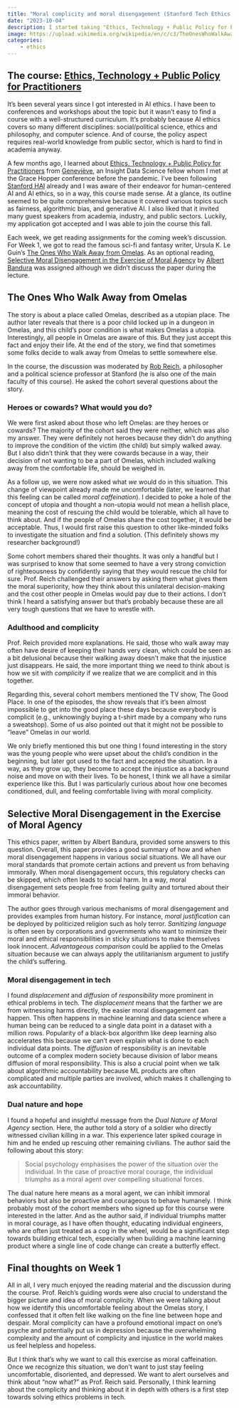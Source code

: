 ```yaml
---
title: "Moral complicity and moral disengagement (Stanford Tech Ethics course, Week 1)"
date: "2023-10-04"
description: I started taking "Ethics, Technology + Public Policy for Practitioners", a Stanford online course. In Week 1, we read Ursula K. Le Guin's "The Ones Who Walk Away from Omelas", and discussed moral complicity. This post is my reflection on the story, the cohort, and my thoughts on moral complicity and moral disengagement.
image: https://upload.wikimedia.org/wikipedia/en/c/c3/TheOnesWhoWalkAwayFromOmelas.jpg
categories: 
    - ethics
---
```


## The course: [Ethics, Technology + Public Policy for Practitioners](https://online.stanford.edu/courses/soe-xetech0001-ethics-technology-public-policy-practitioners)
It's been several years since I got interested in AI ethics. I have been to conferences and workshops about the topic but it wasn't easy to find a course with a well-structured curriculum. It's probably because AI ethics covers so many different disciplines: social/political science, ethics and philosophy, and computer science. And of course, the policy aspect requires real-world knowledge from public sector, which is hard to find in academia anyway.

A few months ago, I learned about [Ethics, Technology + Public Policy for Practitioners](https://online.stanford.edu/courses/soe-xetech0001-ethics-technology-public-policy-practitioners) from 
[Geneviève](https://www.linkedin.com/in/smithgk/XQ%3D%3D), an Insight Data Science fellow whom I met at the Grace Hopper conference before the pandemic. I've been following [Stanford HAI](https://hai.stanford.edu/) already and I was aware of their endeavor for human-centered AI and AI ethics, so in a way, this course made sense. At a glance, its outline seemed to be quite comprehensive because it covered various topics such as fairness, algorithmic bias, and generative AI. I also liked that it invited many guest speakers from academia, industry, and public sectors. Luckily, my application got accepted and I was able to join the course this fall.

Each week, we get reading assignments for the coming week's discussion. For Week 1, we got to read the famous sci-fi and fantasy writer, Ursula K. Le Guin's [The Ones Who Walk Away from Omelas](https://shsdavisapes.pbworks.com/f/Omelas.pdf). As an optional reading, [Selective Moral Disengagement in the Exercise of Moral Agency](https://drive.google.com/file/d/1VvicB1c1MMZpkq2CcYfkxSqqFuGGN_jO/view) by [Albert Bandura](https://en.wikipedia.org/wiki/Albert_Bandura) was assigned although we didn't discuss the paper during the lecture.

## The Ones Who Walk Away from Omelas
The story is about a place called Omelas, described as a utopian place. The author later reveals that there is a poor child locked up in a dungeon in Omelas, and this child's poor condition is what makes Omelas a utopia. Interestingly, all people in Omelas are aware of this. But they just accept this fact and enjoy their life. At the end of the story, we find that sometimes some folks decide to walk away from Omelas to settle somewhere else.

In the course, the discussion was moderated by [Rob Reich](https://robreich.stanford.edu/), a philosopher and a political science professor at Stanford (he is also one of the main faculty of this course). He asked the cohort several questions about the story.

### Heroes or cowards? What would you do?
We were first asked about those who left Omelas: are they heroes or cowards? The majority of the cohort said they were neither, which was also my answer. They were definitely not heroes because they didn't do anything to improve the condition of the victim (the child) but simply walked away. But I also didn't think that they were cowards because in a way, their decision of not wanting to be a part of Omelas, which included walking away from the comfortable life, should be weighed in.

As a follow up, we were now asked what *we* would do in this situation. This change of viewpoint already made me uncomfortable (later, we learned that this feeling can be called *moral caffeination*). I decided to poke a hole of the concept of utopia and thought a non-utopia would not mean a hellish place, meaning the cost of rescuing the child would be tolerable, which all have to think about. And if the people of Omelas share the cost together, it would be acceptable. Thus, I would first raise this question to other like-minded folks to investigate the situation and find a solution. (This definitely shows my researcher background!)

Some cohort members shared their thoughts. It was only a handful but I was surprised to know that some seemed to have a very strong conviction of righteousness by confidently saying that they would rescue the child for sure. Prof. Reich challenged their answers by asking them what gives them the moral superiority, how they think about this unilateral decision-making and the cost other people in Omelas would pay due to their actions. I don't think I heard a satisfying answer but that's probably because these are all very tough questions that we have to wrestle with.

### Adulthood and complicity
Prof. Reich provided more explanations. He said, those who walk away may often have desire of keeping their hands very clean, which could be seen as a bit delusional because their walking away doesn't make that the injustice just disappears. He said, the more important thing we need to think about is how we sit with *complicity* if we realize that we are complicit and in this together.

Regarding this, several cohort members mentioned the TV show, The Good Place. In one of the episodes, the show reveals that it's been almost impossible to get into the good place these days because everybody is complicit (e.g., unknowingly buying a t-shirt made by a company who runs a sweatshop). Some of us also pointed out that it might not be possible to "leave" Omelas in our world.

We only briefly mentioned this but one thing I found interesting in the story was the young people who were upset about the child's condition in the beginning, but later got used to the fact and accepted the situation. In a way, as they grow up, they become to accept the injustice as a background noise and move on with their lives. To be honest, I think we all have a similar experience like this. But I was particularly curious about how one becomes conditioned, dull, and feeling comfortable living with moral complicity.

## Selective Moral Disengagement in the Exercise of Moral Agency
This ethics paper, written by Albert Bandura, provided some answers to this question. Overall, this paper provides a good summary of how and when moral disengagement happens in various social situations. We all have our moral standards that promote certain actions and prevent us from behaving immorally. When moral disengagement occurs, this regulatory checks can be skipped, which often leads to social harm. In a way, moral disengagement sets people free from feeling guilty and tortured about their immoral behavior.

The author goes through various mechanisms of moral disengagement and provides examples from human history. For instance, *moral justification* can be deployed by politicized religion such as holy terror. *Sanitizing language* is often seen by corporations and governments who want to minimize their moral and ethical responsibilities in sticky situations to make themselves look innocent. *Advantageous comparison* could be applied to the Omelas situation because we can always apply the utilitarianism argument to justify the child's suffering. 

### Moral disengagement in tech

I found *displacement* and *diffusion* of *responsibility* more prominent in ethical problems in tech. The *displacement* means that the farther we are from witnessing harms directly, the easier moral disengagement can happen. This often happens in machine learning and data science where a human being can be reduced to a single data point in a dataset with a million rows. Popularity of a black-box algorithm like deep learning also accelerates this because we can't even explain what is done to each individual data points. The *diffusion* of responsibility is an inevitable outcome of a complex modern society because division of labor means diffusion of moral responsibility. This is also a crucial point when we talk about algorithmic accountability because ML products are often complicated and multiple parties are involved, which makes it challenging to ask accountability.

### Dual nature and hope

I found a hopeful and insightful message from the *Dual Nature of Moral Agency* section. Here, the author told a story of a soldier who directly witnessed civilian killing in a war. This experience later spiked courage in him and he ended up rescuing other remaining civilians. The author said the following about this story:

>Social psychology emphasises the power of the situation over the individual. In the case of proactive moral courage, the individual triumphs as a moral agent over compelling situational forces.

The dual nature here means as a moral agent, we can inhibit immoral behaviors but also be proactive and courageous to behave humanely. I think probably most of the cohort members who signed up for this course were interested in the latter. And as the author said, if individual triumphs matter in moral courage, as I have often thought, educating individual engineers, who are often just treated as a cog in the wheel, would be a significant step towards building ethical tech, especially when building a machine learning product where a single line of code change can create a butterfly effect.

## Final thoughts on Week 1

All in all, I very much enjoyed the reading material and the discussion during the course. Prof. Reich's guiding words were also crucial to understand the bigger picture and idea of moral complicity. When we were talking about how we identify this uncomfortable feeling about the Omelas story, I confessed that it often felt like walking on the fine line between hope and despair. Moral complicity can have a profound emotional impact on one's psyche and potentially put us in depression because the overwhelming complexity and the amount of complicity and injustice in the world makes us feel helpless and hopeless. 

But I think that's why we want to call this exercise as moral caffeination. Once we recognize this situation, we don't want to just stay feeling uncomfortable, disoriented, and depressed. We want to alert ourselves and think about "now what?" as Prof. Reich said. Personally, I think learning about the complicity and thinking about it in depth with others is a first step towards solving ethics problems in tech.